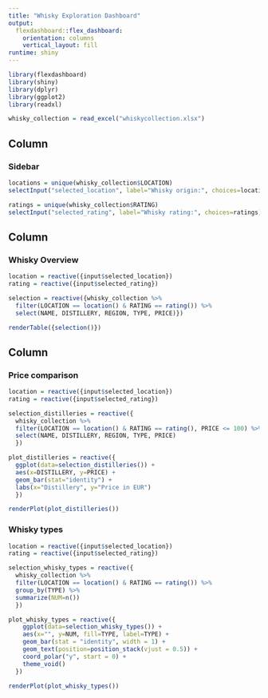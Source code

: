 ```yaml
---
title: "Whisky Exploration Dashboard"
output: 
  flexdashboard::flex_dashboard:
    orientation: columns
    vertical_layout: fill
runtime: shiny
---
```


```r
library(flexdashboard)
library(shiny)
library(dplyr)
library(ggplot2)
library(readxl)
```

```r
whisky_collection = read_excel("whiskycollection.xlsx")
```

Column {.sidebar data-width=200}
-----------------------------------------------------------------------

### Sidebar

```r
locations = unique(whisky_collection$LOCATION)
selectInput("selected_location", label="Whisky origin:", choices=locations)

ratings = unique(whisky_collection$RATING)
selectInput("selected_rating", label="Whisky rating:", choices=ratings)
```

Column {data-width=400}
-----------------------------------------------------------------------

### Whisky Overview

```r
location = reactive({input$selected_location})
rating = reactive({input$selected_rating})

selection = reactive({whisky_collection %>%
  filter(LOCATION == location() & RATING == rating()) %>%
  select(NAME, DISTILLERY, REGION, TYPE, PRICE)})

renderTable({selection()})

```

Column {data-width=400}
-----------------------------------------------------------------------

### Price comparison

```r
location = reactive({input$selected_location})
rating = reactive({input$selected_rating})

selection_distilleries = reactive({
  whisky_collection %>%
  filter(LOCATION == location() & RATING == rating(), PRICE <= 100) %>%
  select(NAME, DISTILLERY, REGION, TYPE, PRICE)
  })

plot_distilleries = reactive({
  ggplot(data=selection_distilleries()) +
  aes(x=DISTILLERY, y=PRICE) +
  geom_bar(stat="identity") +
  labs(x="Distillery", y="Price in EUR")
  })

renderPlot(plot_distilleries())
```

### Whisky types

```r
location = reactive({input$selected_location})
rating = reactive({input$selected_rating})

selection_whisky_types = reactive({
  whisky_collection %>%
  filter(LOCATION == location() & RATING == rating()) %>%
  group_by(TYPE) %>% 
  summarize(NUM=n())
  })

plot_whisky_types = reactive({
    ggplot(data=selection_whisky_types()) +
    aes(x="", y=NUM, fill=TYPE, label=TYPE) + 
    geom_bar(stat = "identity", width = 1) +
    geom_text(position=position_stack(vjust = 0.5)) +
    coord_polar("y", start = 0) +
    theme_void()
  })

renderPlot(plot_whisky_types())
```

